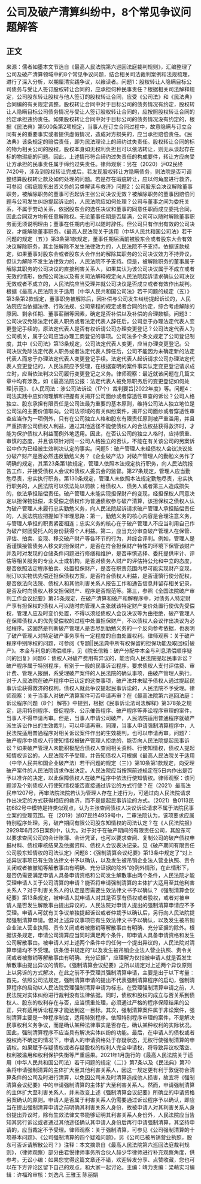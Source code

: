 # 公司及破产清算纠纷中，8个常见争议问题解答
## 正文
来源：儒者如墨本文节选自《最高人民法院第六巡回法庭裁判规则》，汇编整理了公司及破产清算领域中的8个常见争议问题，结合相关司法裁判案例和法规梳理，进行了深入分析，以期厘清实践争议，以飨读者。问题1：股权转让人隐瞒目标公司债务与受让人签订股权转让合同的，应承担何种民事责任？根据相关司法解释规定，公司股东转让股权与他人签订的股权转让合同，应受《公司法》和《民法典》合同编的有关规定调整。股权转让合同中对于目标公司的债务情况有约定，股权转让人隐瞒目标公司债务情况与受让人签订股权转让合同的，应按照股权转让合同的约定承担违约责任。如果股权转让合同中对于目标公司的债务情况没有约定的，根据《民法典》第500条第2项规定，当事人在订立合同过程中，故意隐瞒与订立合同有关的重要事实或者提供虚假情况，造成对方损失的，应当承担赔偿责任。《民法典》该条规定的赔偿责任，即为民法理论上的缔约过失责任。股权转让合同的标的物为相关公司的股权，股权本身如无权利负担且可以依法转让，则无从谈起存在标的物瑕疵的问题。因此，上述情形符合缔约过失责任的构成要件，转让方应向受让方承担的民事责任属于缔约过失责任。律师观察：另在（2020）沪02民终7420号，涉及到股权转让完成后，若发现股权转让方隐瞒债务，则法院是否可调整结算股权转让款及如何处理的问题。若是存在瑕疵转让，应以何角度进行救济，可参阅《瑕疵股东出资义务的另类解读与救济》问题2：公司股东会决议解除董事职务，被解除职务的董事可否起诉主张公司决议无效？被解除职务的董事因赔偿问题与公司发生纠纷提起诉讼的，人民法院应如何处理？公司与董事之间为委托关系，不属于劳动关系，依据股东会的选任决议和董事的同意任职而成立委托合同，因此合同双方均有任意解除权。无论董事任期是否届满，公司可以随时解除董事职务而无须说明理由；董事在任期内也可以随时辞任。但公司只有作出有效的公司决议，才能解除董事职务。《最高人民法院关于适用（中华人民共和国公司法》若干问题的规定（五）》第3条第1款规定，董事任期届满前被股东会或者股东大会有效决议解除职务，其主张解除不发生法律效力的，人民法院不予支持。依据该款规定，如果董事对股东会或者股东大会作出的解除其职务的公司决议效力不持异议，但认为解除不发生法律效力的，人民法院不予支持。但是，被解除职务的董事属于解除其职务的公司决议的直接利害关系人，如果其认为该公司决议属于不成立或者无效的情形，依照公司法以及有关司法解释规定向人民法院起诉请求确认公司决议无效或者不成立的，人民法院应当受理并就公司决议是否成立或者有效作出裁判。根据《最高人民法院关于适用（中华人民共和国公司法》若干问题的规定（五）》第3条第2款规定，董事职务被解除后，因补偿与公司发生纠纷提起诉讼的，人民法院应当依据法律、行政法规、公司章程的规定或者合同的约定，综合考虑解除的原因、剩余任期、董事薪酬等因素，确定是否补偿以及补偿的合理数额。问题3：公司决议免除法定代表人职务或者法定代表人辞任后，公司怠于办理法定代表人变更登记手续的，原法定代表人是否有权诉请公司办理变更登记？公司法定代表人为公司机关，属于公司应当办理工商登记的事项。公司法多个条文规定了公司登记制度，其中《公司法》第13条规定，公司法定代表人变更，应当办理变更登记。公司决议免除法定代表人职务或者法定代表人辞任后，公司不能因为未确定新的法定代表人而怠于办理法定代表人变更登记手续。法定代表人起诉请求公司办理法定代表人变更登记的，人民法院应予受理，在根据查明的案件事实认定变更登记请求成立时，应当依法判决公司履行变更登记之义务。律师观察：最近就该问题在几篇文章中均有涉及，如《最高法院公报：法定代表人被免除职务后的变更登记如何处理|示范》、《人民司法：涉公司法诉讼（17个）裁判要旨|2022年度》等。问题4：司法实践中应如何理解和把握有关揭开公司面纱或者穿透性审查的诉讼？公司人格独立、股东承担有限责任是公司法最为重要的基本原则，维持公司法人独立地位是公司法的主要价值取向。公司法领域的有关纠纷案件，揭开公司面纱或者穿透性审查应当作为一项例外，只有在公司独立人格和股东有限责任原则被严重滥用，并且严重损害公司债权人利益，通过其他途径不能使债权人的合法权益获得救济时，才能为保护债权人利益而例外地适用。因此，在否认公司的独立人格时，应持慎重、审慎的态度，并且该项针对同一公司人格独立的否认，不能在有关该公司的另案诉讼中作为已经被生效判决认定的事实。问题5：破产管理人未经债权人会议决议处分破产财产是否必然违反勤勉义务？《企业破产法》对破产管理人的勤勉义务作了明确的规定，其第23条第1款规定，管理人依照本法规定执行职务，向人民法院报告工作，并接受债权人会议和债权人委员会的监督。第27条规定，管理人应当勤勉尽责，忠实执行职务。第130条规定，管理人未依照本法规定勤勉尽责，忠实执行职务的，人民法院可以依法处以罚款；给债权人、债务人或者第三人造成损失的，依法承担赔偿责任。破产管理人未能实现担保财产的变现，经担保权人同意决定以担保物抵偿，未受偿之债权作为普通债权参与破产清算，该担保权之债权人认为破产管理人未履行忠实勤勉义务，向人民法院起诉请求破产管理人承担赔偿责任的，人民法院应把握如下审理思路：第一，勤勉义务的核心内容是合理注意义务，与管理人承担的职责紧密相连；忠实义务的核心在于破产管理人不应当利用自己作为破产财团受托人的身份获得个人利益。第二，应当充分审查破产管理人在保管、评估、拍卖、变现、移交破产财产等各环节的行为，并综合评判。例如，管理人是否谨慎接管债务人移交的担保财产，是否在符合担保财产特性的环境下保管该财产并及时对发现的仓储条件问题进行修缮和维护，是否审慎选择、委托提供审计、评估等相关服务的专业人士或机构，是否对债务人财产的评估持公允和中立的态度，是否依照法定程序拍卖、处置担保财产，是否在职责范围内尽可能实现财产变现，制订以实物优先偿还担保债权方案，是否符合债权人利益，是否谨慎行使分配权，是否依法向法院、债权人和其他利害关系人报告工作和通告信息并留存相关记录，是否及时向债权人移交担保财产、程序是否规范等。第三，参照《全国法院破产审判工作会议纪要》第25条规定，在破产清算和破产和解程序中，对债务人特定财产享有担保权的债权人可以随时向管理人主张就该特定财产变价处置行使优先受偿权，管理人应及时变价处置，不得以须经债权人会议决议等为由拒绝，破产管理人在保障债权人的优先受偿权的过程中处置担保财产，不以债权人会议作出决议为必经程序。这固然是判断破产管理人是否尽到勤勉义务的一个反向参考依据，也表明了破产管理人对特定破产事务享有一定程度的自由处置权利。律师观察：关于破产程序中别除权的问题，可参阅《专题||民法典中所有权保留的担保功能及取回权|破产》。本金与利息的清偿顺序，见《院长信箱：破产分配中本金与利息清偿顺序疑问的回复》问题6：债权人对破产费用有异议的，能否向人民法院提起民事诉讼？破产程序属于特别程序，有别于一般的民事诉讼程序。要求债权人支付评估费、审计费、管理人报酬，系受理破产案件的人民法院的确认事项，由破产管理人执行。对于人民法院在破产程序中已认定的这类事项，破产法并未赋予债权人通过提起民事诉讼获得救济的权利，债权人就此争议提起民事诉讼的，人民法院不予受理。律师观察：关于当事人对破产清算案件可否申请再审？在《最高法院第六巡回法庭：诉讼程序问题（8个）解答》中提到，根据《民事诉讼法司法解释》第378条之规定，适用特别程序、督促程序、公示催告程序、破产程序等非讼程序审理的案件，当事人不得申请再审。但是，当事人申请公司破产，人民法院适用普通程序就破产派生诉讼作出的生效裁判，可以申请再审。同理，当事人申请强制清算程序中，人民法院适用普通程序对相关诉讼案件作出的生效裁判，也可以申请再审。问题7：破产程序中债权人行使知情权被破产管理人拒绝的，能否向人民法院提起民事诉讼？如果破产管理人未能积极配合债权人查阅相关资料、行使知情权，债权人提起知情权诉讼的，人民法院不予受理，并告知债权人可根据《最高人民法院关于适用（中华人民共和国企业破产法）若干问题的规定（三）》第10条第1款规定，向受理破产案件的人民法院请求作出决定。人民法院应当按照前述规定在5日内作出是否予以准许的决定，以此保障债权人在破产程序中依法行使知情权。律师观察：该问题涉及个别债权人行使知情权能否直接通过诉讼的方式行使？在（2021）最高法民申1207号，再审法院法院若认为管理人存在上述行为，可通过向人民法院请求作出决定的方式获得相应的救济，而不是提起民事诉讼的方式。（2021）鲁0113民初682号中模特是持类似观点，认为主张查阅债权人决议诉讼请求不属于法院民事立案的受理范围。在（2019）浙07民终4959号中，二审法院认为，该项要求应属特别程序处理。另，破产期间有限公司股东知情权的司法认定？在《人民法院报》2929年6月25日案例中，认为。对于对于在破产期间的有限责任公司，其股东可以要求查阅公司的会计账簿、会计凭证，也可以要求查阅、复制公司的破产债权申报材料、债权审核结果及依据资料、债权人会议表决记录。见《破产期间有限责任公司股东知情权的司法认定》问题8：《强制清算会议纪要》第13条中规定了“对上述异议事项已有生效法律文书予以确认，以及发生被吊销企业法人营业执照、责令关闭或者被撤销等解散事由有明确、充分证据的除外”的例外情形，在此情形下，是否仍需要满足申请人具备申请资格和公司发生解散事由两个条件，人民法院才能受理申请人关于公司清算的申请？能否将申请强制清算的主体扩大适用至其他利害关系人？对于利害关系人的认定是否需要生效法律文书予以确认？《强制清算会议纪要》第13条规定，被申请人就申请人对其是否享有债权或者股权，或者对被申请人是否发生解散事由提出异议的，人民法院对申请人提出的强制清算申请应不予受理。申请人可就有关争议单独提起诉讼或者仲裁予以确认后，另行向人民法院提起强制清算申请。但对上述异议事项已有生效法律文书予以确认，以及发生被吊销企业法人营业执照、责令关闭或者被撤销等解散事由有明确、充分证据的除外。根据该条规定，申请公司清算应当同时满足两个条件，即申请人具备申请资格和发生公司解散事由。被申请人对上述两个条件中的任何一个提出异议的，人民法院对清算申请均不予受理。该条但书规定的“以及发生被吊销企业法人营业执照、责令关闭或者被撤销等解散事由有明确、充分证据”，应理解为仅指被申请人就是否发生解散事由提出异议的情形。《强制清算会议纪要》之所以规定对上述两个异议原则上以另诉的方式解决，在此之前不予受理其强制清算申请，主要是出于以下考量：首先，依照公司法规定，强制清算申请的提出不代表强制清算程序的启动，强制清算程序的启动以人民法院受理强制清算申请为标志。在受理强制清算申请之前，人民法院对实体纠纷进行裁判没有法律依据。同时，债权和股权的成立与否关系到债权人、股东的权利存在与否，应当慎重处理，必须通过严格的程序保障结果的公正，只有适用诉讼程序才能达到这一目标。其次，强制清算案件属于非讼案件，强制清算主要是一种程序制度，适用特别程序。依照特别程序审理的案件，不是解决民事权利义务争议，而是确认某种法律事实是否存在，确认某种权利的实际状况。因此，强制清算程序不应当具有解决实体纠纷的功能。最后，在申请人的债权或者股权尚不确定的情况下，申请人的申请资格处于存疑状态，无权行使强制清算的申请权。如果赋予存疑债权或者存疑股权的权利人完全申请权，将导致异议权落空、权利被滥用和权利保护失衡等严重后果。2021年1月施行的《最高人民法院关于适用（中华人民共和国公司法）若干问题的规定（二）》第7条以及《民法典》第70条将申请强制清算的主体扩大至其他利害关系人，因这一规定更有利于敦促符合清算条件的公司及时进行清算，以免因公司未及时清算造成他人损害，故宜将《强制清算会议纪要》中的申请强制清算的主体扩大至利害关系人。然而，申请强制清算的主体扩大至利害关系人，并未改变上述《强制清算会议纪要》所确立的申请资格另案确认的原则。申请人是否属于利害关系人仍需要通过诉讼程序予以确认，即应当在提出强制清算申请之前明确其利害关系人身份，故被申请人对其利害关系人身份提出异议时，除有生效法律文书能够证明其利害关系人身份外，人民法院应当告知其另行诉讼或者通过其他途径确认其申请人身份后再行申请强制清算，其坚持申请的，应当裁定不予受理。律师观察：关于强制清算，可参见《公司强制清算的十项基本问题》、《公司强制清算的四个疑难问题》，另《公司已被吊销营业执照，股东可否诉请解散公司？》注释：本文摘录自《最高人民法院第六巡回法庭裁判规则》，（律师观察）部分由君悦律师事务所合伙人赫少华律师进行补充观察角度，供参考。无讼小编：如果您觉得这篇文章还不错，欢迎转发分享、点赞收藏，您也可以在下方评论区留下自己的观点，和大家一起讨论。主编：靖力责编：梁萌实习编辑：许福玲审核：刘逸凡 王雅玉 陈丽娟